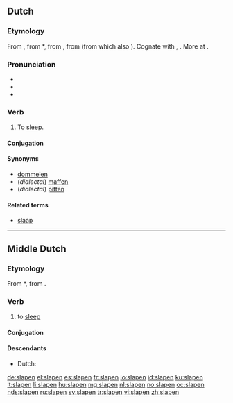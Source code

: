 ==Dutch==

===Etymology===
From {{etyl|dum|nl}} {{term|slapen|lang=dum}}, from {{etyl|odt|nl}} *{{term||slāpan|lang=odt}}, from {{proto|gem-pro|slēpanan|lang=nl}}, from {{proto|ine-pro|slab-||slap-|to be weak, limp, languid|lang=nl}} (from which also {{term|slap|lang=nl}}). Cognate with {{etyl|nds|-}} {{term|slapen||to sleep|lang=nds}}, {{etyl|en|-}} {{term|sleep|lang=en}}. More at {{l|en|sleep}}.

===Pronunciation===
* {{rhymes|aːpən|lang=nl}}
* {{IPA|/ˈslaː.pə(n)/|lang=nl}}
* {{hyphenation|sla|pen}}

===Verb===
{{nl-verb|st-7}}

# To [[sleep]].

====Conjugation====
{{nl-conj-st|class=7|slaap|sliep|geslapen|slape}}

====Synonyms====
* [[dommelen]]
* (''dialectal'') [[maffen]]
* (''dialectal'') [[pitten]]

====Related terms====
* [[slaap]]

----

==Middle Dutch==
===Etymology===
From {{etyl|odt|dum}} *{{term||slāpan|lang=odt}}, from {{proto|gem-pro|slēpanan|lang=dum}}.

===Verb===
{{dum-verb}}

# to [[sleep]]

====Conjugation====
{{dum-conj-st|slap|sliep|sliep|slap}}

====Descendants====
* Dutch: {{l|nl|slapen}}

[[de:slapen]]
[[el:slapen]]
[[es:slapen]]
[[fr:slapen]]
[[io:slapen]]
[[id:slapen]]
[[ku:slapen]]
[[lt:slapen]]
[[li:slapen]]
[[hu:slapen]]
[[mg:slapen]]
[[nl:slapen]]
[[no:slapen]]
[[oc:slapen]]
[[nds:slapen]]
[[ru:slapen]]
[[sv:slapen]]
[[tr:slapen]]
[[vi:slapen]]
[[zh:slapen]]